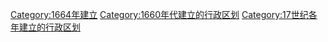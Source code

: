 {{Cat topic in year| topic=建立的行政区划|year=1664}}
[[Category:1664年建立|Category:1664年建立]]
[[Category:1660年代建立的行政区划|Category:1660年代建立的行政区划]]
[[Category:17世纪各年建立的行政区划|Category:17世纪各年建立的行政区划]]